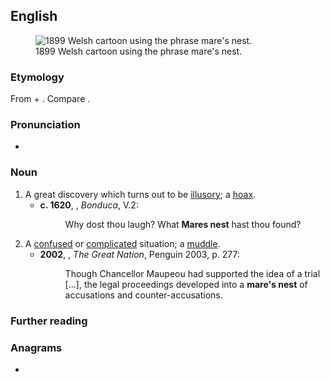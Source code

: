 {{also|mare's-nest}}
==English==
{{was wotd|2016|July|23}}
[[File:Meddlesome Dai - JM Staniforth.png|thumb|right|1899 Welsh cartoon using the phrase mare's nest.]]

===Etymology===
From {{m|en|[[mare]][['s]]}} + {{m|en|nest}}. Compare {{m|en|horse-nest}}.

===Pronunciation===
* {{a|UK}} {{IPA|/ˈmɛːz nɛst/|lang=en}}

===Noun===
{{en-noun|head=[[mare]]'s [[nest]]}}

# A great discovery which turns out to be [[illusory]]; a [[hoax]].
#* '''c. 1620''', {{w|John Fletcher}}, ''Bonduca'', V.2:
#*: Why dost thou laugh? What '''Mares nest''' hast thou found?
# A [[confused]] or [[complicated]] situation; a [[muddle]].
#* '''2002''', {{w|Colin Jones (historian)|Colin Jones}}, ''The Great Nation'', Penguin 2003, p. 277:
#*: Though Chancellor Maupeou had supported the idea of a trial [...], the legal proceedings developed into a '''mare's nest''' of accusations and counter-accusations.

===Further reading===
{{pedia}}

===Anagrams===
* {{anagrams|en|stearsmen|steersman}}